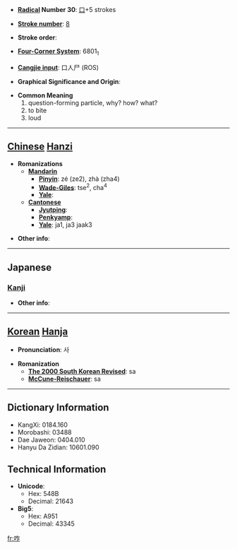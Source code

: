 * '''[[Wiktionary:Chinese radical index| Radical]] Number 30''': [[Wiktionary:Chinese radical index 口|口]]+5 strokes

* '''[[Wiktionary:Chinese total strokes index|Stroke number]]''': [[Wiktionary:Chinese total strokes index 8|8]]

* '''Stroke order''': 

* '''[[Wiktionary:Chinese four corner index|Four-Corner System]]''': 6801<sub>1</sub>

* '''[[Wiktionary:Chinese Cangjie index|Cangjie input]]''': 口人尸 (ROS)

* '''Graphical Significance and Origin''': 

* '''Common Meaning'''
*#question-forming particle, why? how? what?
*# to bite
*# loud


----

== [[Chinese]] [[Hanzi]] ==

* '''Romanizations'''
** '''[[Mandarin]]'''
*** '''[[Pinyin]]''': zé (ze2), zhà (zha4)
*** '''[[Wade-Giles]]''': tse<sup>2</sup>, cha<sup>4</sup>
*** '''[[Yale]]''': 
** '''[[Cantonese]]'''
*** '''[[Jyutping]]''':
*** '''[[Penkyamp]]''': 
*** '''[[Yale]]''': ja1, ja3 jaak3

* '''Other info''': 

----

==Japanese==
===[[Kanji]]===
{{kanji|on readings=[[さく]] (saku), [[さ]] (sa)|kun readings=[[くう]] (kuu), [[くらう]] (kurau), [[かむ]] (kamu)}}

* '''Other info''':  

----

== [[Korean]] [[Hanja]] ==

* '''Pronunciation''': 사

* '''Romanization'''
** '''[[The 2000 South Korean Revised Romanization|The 2000 South Korean Revised]]''': sa
** '''[[McCune-Reischauer]]''': sa

----

== Dictionary Information ==

* KangXi: 0184.160
* Morobashi: 03488
* Dae Jaweon: 0404.010
* Hanyu Da Zidian: 10601.090

== Technical Information ==

* '''Unicode''':
** Hex: 548B
** Decimal: 21643
* '''Big5''':
** Hex: A951
** Decimal: 43345

[[fr:咋]]